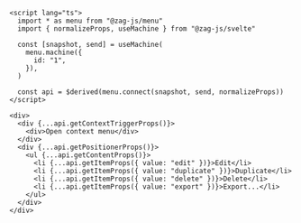 ```svelte
<script lang="ts">
  import * as menu from "@zag-js/menu"
  import { normalizeProps, useMachine } from "@zag-js/svelte"

  const [snapshot, send] = useMachine(
    menu.machine({
      id: "1",
    }),
  )

  const api = $derived(menu.connect(snapshot, send, normalizeProps))
</script>

<div>
  <div {...api.getContextTriggerProps()}>
    <div>Open context menu</div>
  </div>
  <div {...api.getPositionerProps()}>
    <ul {...api.getContentProps()}>
      <li {...api.getItemProps({ value: "edit" })}>Edit</li>
      <li {...api.getItemProps({ value: "duplicate" })}>Duplicate</li>
      <li {...api.getItemProps({ value: "delete" })}>Delete</li>
      <li {...api.getItemProps({ value: "export" })}>Export...</li>
    </ul>
  </div>
</div>
```
